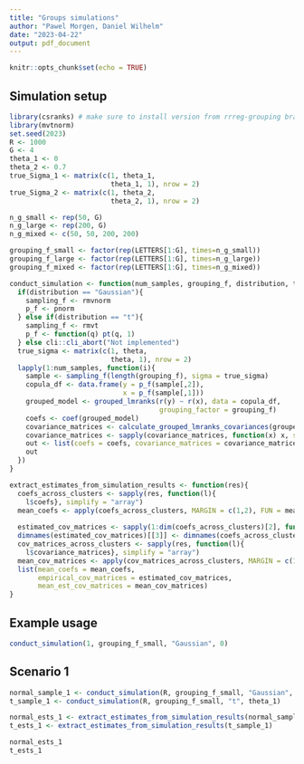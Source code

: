 ```yaml
---
title: "Groups simulations"
author: "Pawel Morgen, Daniel Wilhelm"
date: "2023-04-22"
output: pdf_document
---
```


```r
knitr::opts_chunk$set(echo = TRUE)
```

## Simulation setup

```r
library(csranks) # make sure to install version from rrreg-grouping branch
library(mvtnorm)
set.seed(2023)
R <- 1000
G <- 4
theta_1 <- 0
theta_2 <- 0.7
true_Sigma_1 <- matrix(c(1, theta_1,
                         theta_1, 1), nrow = 2)
true_Sigma_2 <- matrix(c(1, theta_2,
                         theta_2, 1), nrow = 2)

n_g_small <- rep(50, G)
n_g_large <- rep(200, G)
n_g_mixed <- c(50, 50, 200, 200)

grouping_f_small <- factor(rep(LETTERS[1:G], times=n_g_small))
grouping_f_large <- factor(rep(LETTERS[1:G], times=n_g_large))
grouping_f_mixed <- factor(rep(LETTERS[1:G], times=n_g_mixed))

conduct_simulation <- function(num_samples, grouping_f, distribution, theta){
  if(distribution == "Gaussian"){
    sampling_f <- rmvnorm
    p_f <- pnorm
  } else if(distribution == "t"){
    sampling_f <- rmvt
    p_f <- function(q) pt(q, 1)
  } else cli::cli_abort("Not implemented")
  true_sigma <- matrix(c(1, theta,
                         theta, 1), nrow = 2)
  lapply(1:num_samples, function(i){
    sample <- sampling_f(length(grouping_f), sigma = true_sigma)
    copula_df <- data.frame(y = p_f(sample[,2]),
                            x = p_f(sample[,1]))
    grouped_model <- grouped_lmranks(r(y) ~ r(x), data = copula_df, 
                                     grouping_factor = grouping_f)
    coefs <- coef(grouped_model)
    covariance_matrices <- calculate_grouped_lmranks_covariances(grouped_model)
    covariance_matrices <- sapply(covariance_matrices, function(x) x, simplify = "array")
    out <- list(coefs = coefs, covariance_matrices = covariance_matrices)
    out
  })
}

extract_estimates_from_simulation_results <- function(res){
  coefs_across_clusters <- sapply(res, function(l){
    l$coefs}, simplify = "array")
  mean_coefs <- apply(coefs_across_clusters, MARGIN = c(1,2), FUN = mean)
  
  estimated_cov_matrices <- sapply(1:dim(coefs_across_clusters)[2], function(i) {cov(t(coefs_across_clusters[,i,]))}, simplify = "array")
  dimnames(estimated_cov_matrices)[[3]] <- dimnames(coefs_across_clusters)[[2]]
  cov_matrices_across_clusters <- sapply(res, function(l){
    l$covariance_matrices}, simplify = "array")
  mean_cov_matrices <- apply(cov_matrices_across_clusters, MARGIN = c(1,2,3), FUN = mean)
  list(mean_coefs = mean_coefs,
       empirical_cov_matrices = estimated_cov_matrices,
       mean_est_cov_matrices = mean_cov_matrices)
}
```

## Example usage

```r
conduct_simulation(1, grouping_f_small, "Gaussian", 0)
```

## Scenario 1

```r
normal_sample_1 <- conduct_simulation(R, grouping_f_small, "Gaussian", theta_1)
t_sample_1 <- conduct_simulation(R, grouping_f_small, "t", theta_1)
```

```r
normal_ests_1 <- extract_estimates_from_simulation_results(normal_sample_1)
t_ests_1 <- extract_estimates_from_simulation_results(t_sample_1)
```

```r
normal_ests_1
t_ests_1
```


